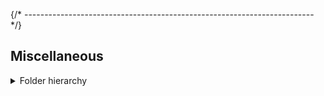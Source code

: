 


{/* ------------------------------------------------------------------------ */}

## Miscellaneous

<details>
<summary>Folder hierarchy</summary>

After install, the package creates a folder hierarchy like the following
(only the first two depth levels are shown):

<Tabs groupId="operating-systems">

<TabItem value="windows" label="Windows" default>

<CodeBlock language="console"> {
`C:\> tree /f %USERPROFILE%\\AppData\\Roaming\\xPacks\\@xpack-dev-tools\\windows-build-tools\\${customField('xpackVersion')}.${customField('npmSubversion')}\\.content
Folder PATH listing
Volume serial number is B02D-925C
├── README.md
├── bin
│   ├── busybox.exe
│   ├── cp.exe
│   ├── echo.exe
│   ├── make.exe
│   ├── mkdir.exe
│   ├── rm.exe
│   └── sh.exe
├── distro-info
│   └── licenses
├── include
│   └── gnumake.h
└── share
    ├── info
    └── man

7 directories, 9 files
`} </CodeBlock>

</TabItem>

</Tabs>

</details>
